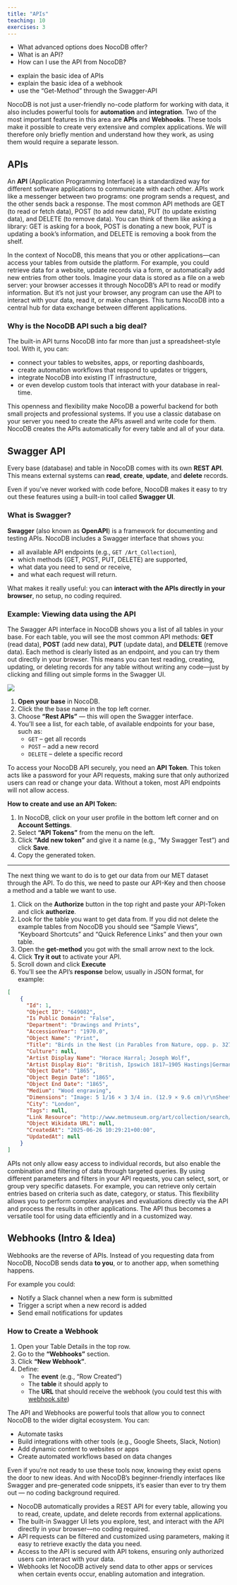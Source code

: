 ```yaml
---
title: "APIs"
teaching: 10
exercises: 3
---
```


:::::::::::::::::::::::::::::::::::::: questions

- What advanced options does NocoDB offer?
- What is an API?
- How can I use the API from NocoDB?

::::::::::::::::::::::::::::::::::::::::::::::::

::::::::::::::::::::::::::::::::::::: objectives

- explain the basic idea of APIs
- explain the basic idea of a webhook
- use the "Get-Method" through the Swagger-API

::::::::::::::::::::::::::::::::::::::::::::::::


NocoDB is not just a user-friendly no-code platform for working with data, it also includes powerful tools for **automation** and **integration**. Two of the most important features in this area are **APIs** and **Webhooks**. These tools make it possible to create very extensive and complex applications. We will therefore only briefly mention and understand how they work, as using them would require a separate lesson.


## APIs


An **API** (Application Programming Interface) is a standardized way for different software applications to communicate with each other. APIs work like a messenger between two programs: one program sends a request, and the other sends back a response. The most common API methods are GET (to read or fetch data), POST (to add new data), PUT (to update existing data), and DELETE (to remove data). You can think of them like asking a library: GET is asking for a book, POST is donating a new book, PUT is updating a book’s information, and DELETE is removing a book from the shelf.

In the context of NocoDB, this means that you or other applications—can access your tables from outside the platform. For example, you could retrieve data for a website, update records via a form, or automatically add new entries from other tools. Imagine your data is stored as a file on a web server: your browser accesses it through NocoDB’s API to read or modify information. But it’s not just your browser, any program can use the API to interact with your data, read it, or make changes. This turns NocoDB into a central hub for data exchange between different applications.



### Why is the NocoDB API such a big deal?

The built-in API turns NocoDB into far more than just a spreadsheet-style tool. With it, you can:

- connect your tables to websites, apps, or reporting dashboards,  
- create automation workflows that respond to updates or triggers,  
- integrate NocoDB into existing IT infrastructure,  
- or even develop custom tools that interact with your database in real-time.

This openness and flexibility make NocoDB a powerful backend for both small projects and professional systems. If you use a classic database on your server you need to create the APIs aswell and write code for them. NocoDB creates the APIs automatically for every table and all of your data.



## Swagger API

Every base (database) and table in NocoDB comes with its own **REST API**. This means external systems can **read**, **create**, **update**, and **delete** records.

Even if you’ve never worked with code before, NocoDB makes it easy to try out these features using a built-in tool called **Swagger UI**.



### What is Swagger?

**Swagger** (also known as **OpenAPI**) is a framework for documenting and testing APIs. NocoDB includes a Swagger interface that shows you:

- all available API endpoints (e.g., `GET /Art_Collection`),  
- which methods (GET, POST, PUT, DELETE) are supported,  
- what data you need to send or receive,  
- and what each request will return.

What makes it really useful: you can **interact with the APIs directly in your browser**, no setup, no coding required.


### Example: Viewing data using the API

The Swagger API interface in NocoDB shows you a list of all tables in your base. For each table, you will see the most common API methods: **GET** (read data), **POST** (add new data), **PUT** (update data), and **DELETE** (remove data). Each method is clearly listed as an endpoint, and you can try them out directly in your browser. This means you can test reading, creating, updating, or deleting records for any table without writing any code—just by clicking and filling out simple forms in the Swagger UI.

![](fig/nocodb_layout_api.png)



1. **Open your base** in NocoDB.  
2. Click the the base name in the top left corner.  
3. Choose **“Rest APIs”** — this will open the Swagger interface.  
4. You'll see a list, for each table, of available endpoints for your base, such as:  
   - `GET` – get all records  
   - `POST` – add a new record  
   - `DELETE` – delete a specific record

To access your NocoDB API securely, you need an **API Token**. This token acts like a password for your API requests, making sure that only authorized users can read or change your data. Without a token, most API endpoints will not allow access.

**How to create and use an API Token:**

1. In NocoDB, click on your user profile in the bottom left corner and on **Account Settings**.
2. Select **"API Tokens"** from the menu on the left.
3. Click **"Add new token"** and give it a name (e.g., "My Swagger Test") and click **Save**.
4. Copy the generated token.


--- 

The next thing we want to do is to get our data from our MET dataset through the API. To do this, we need to paste our API-Key and then choose a method and a table we want to use.

1. Click on the **Authorize** button in the top right and paste your API-Token and click **authorize**. 
2. Look for the table you want to get data from. If you did not delete the example tables from NocoDB you should see "Sample Views", "Keyboard Shortcuts" and "Quick Reference Links" and then your own table. 
3. Open the **get-method** you got with the small arrow next to the lock.
4. Click **Try it out** to activate your API.
5. Scroll down and click **Execute**
6. You’ll see the API’s **response** below, usually in JSON format, for example:

```json
[
    {
      "Id": 1,
      "Object ID": "649082",
      "Is Public Domain": "False",
      "Department": "Drawings and Prints",
      "AccessionYear": "1970.0",
      "Object Name": "Print",
      "Title": "Birds in the Nest (in Parables from Nature, opp. p. 327)",
      "Culture": null,
      "Artist Display Name": "Horace Harral; Joseph Wolf",
      "Artist Display Bio": "British, Ipswich 1817–1905 Hastings|German, Moers 1820–1899 London",
      "Object Date": "1865",
      "Object Begin Date": "1865",
      "Object End Date": "1865",
      "Medium": "Wood engraving",
      "Dimensions": "Image: 5 1/16 × 3 3/4 in. (12.9 × 9.6 cm)\r\nSheet: 8 7/16 × 5 1/2 in. (21.5 × 14 cm)",
      "City": "London",
      "Tags": null,
      "Link Resource": "http://www.metmuseum.org/art/collection/search/649082",
      "Object Wikidata URL": null,
      "CreatedAt": "2025-06-26 10:29:21+00:00",
      "UpdatedAt": null
    }
]
```

APIs not only allow easy access to individual records, but also enable the combination and filtering of data through targeted queries. By using different parameters and filters in your API requests, you can select, sort, or group very specific datasets. For example, you can retrieve only certain entries based on criteria such as date, category, or status. This flexibility allows you to perform complex analyses and evaluations directly via the API and process the results in other applications. The API thus becomes a versatile tool for using data efficiently and in a customized way.




## Webhooks (Intro & Idea)

Webhooks are the reverse of APIs. Instead of you requesting data from NocoDB, NocoDB sends data **to you**, or to another app, when something happens.

For example you could:

- Notify a Slack channel when a new form is submitted
- Trigger a script when a new record is added
- Send email notifications for updates



### How to Create a Webhook

1. Open your Table Details in the top row.
2. Go to the **"Webhooks"** section.
3. Click **“New Webhook”**.
4. Define:
   - The **event** (e.g., "Row Created")
   - The **table** it should apply to
   - The **URL** that should receive the webhook (you could test this with [webhook.site](https://webhook.site))




The API and Webhooks are powerful tools that allow you to connect NocoDB to the wider digital ecosystem. You can:

- Automate tasks
- Build integrations with other tools (e.g., Google Sheets, Slack, Notion)
- Add dynamic content to websites or apps
- Create automated workflows based on data changes

Even if you’re not ready to use these tools now, knowing they exist opens the door to new ideas. And with NocoDB’s beginner-friendly interfaces like Swagger and pre-generated code snippets, it’s easier than ever to try them out — no coding background required.


::::::::::::::::::::::::::::::::::::: keypoints

- NocoDB automatically provides a REST API for every table, allowing you to read, create, update, and delete records from external applications.
- The built-in Swagger UI lets you explore, test, and interact with the API directly in your browser—no coding required.
- API requests can be filtered and customized using parameters, making it easy to retrieve exactly the data you need.
- Access to the API is secured with API tokens, ensuring only authorized users can interact with your data.
- Webhooks let NocoDB actively send data to other apps or services when certain events occur, enabling automation and integration.

::::::::::::::::::::::::::::::::::::::::::::::::